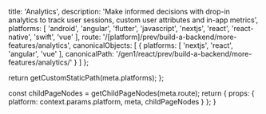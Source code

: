 
  title: 'Analytics',
  description: 'Make informed decisions with drop-in analytics to track user sessions, custom user attributes and in-app metrics',
  platforms: [
    'android',
    'angular',
    'flutter',
    'javascript',
    'nextjs',
    'react',
    'react-native',
    'swift',
    'vue'
  ],
  route: '/[platform]/prev/build-a-backend/more-features/analytics',
  canonicalObjects: [
    {
      platforms: [
        'nextjs',
        'react',
        'angular',
        'vue'
      ],
      canonicalPath: '/gen1/react/prev/build-a-backend/more-features/analytics/'
    }
  ]
};

  return getCustomStaticPath(meta.platforms);
};

  const childPageNodes = getChildPageNodes(meta.route);
  return {
    props: {
      platform: context.params.platform,
      meta,
      childPageNodes
    }
  };
}

<Overview childPageNodes={props.childPageNodes} />
